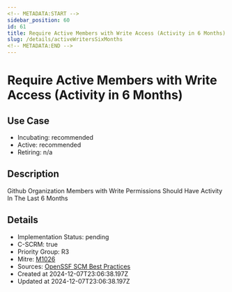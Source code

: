 ```yaml
---
<!-- METADATA:START -->
sidebar_position: 60
id: 61
title: Require Active Members with Write Access (Activity in 6 Months)
slug: /details/activeWritersSixMonths
<!-- METADATA:END -->
---
```


<!-- TITLE:START -->
# Require Active Members with Write Access (Activity in 6 Months)
<!-- TITLE:END -->

## Use Case
<!-- LEVELS:START -->
- Incubating: recommended
- Active: recommended
- Retiring: n/a
<!-- LEVELS:END -->

<!-- DESCRIPTION:START -->
## Description
Github Organization Members with Write Permissions Should Have Activity In The Last 6 Months
<!-- DESCRIPTION:END -->

<!-- DETAILS:START -->
## Details
- Implementation Status: pending
- C-SCRM: true
- Priority Group: R3
- Mitre: [M1026](https://attack.mitre.org/mitigations/M1026/)
- Sources: [OpenSSF SCM Best Practices](https://best.openssf.org/SCM-BestPractices/github/member/stale_member_found.html)
- Created at 2024-12-07T23:06:38.197Z
- Updated at 2024-12-07T23:06:38.197Z
<!-- DETAILS:END -->
